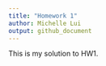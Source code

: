```yaml
---
title: "Homework 1"
author: Michelle Lui
output: github_document
---
```


This is my solution to HW1.  

